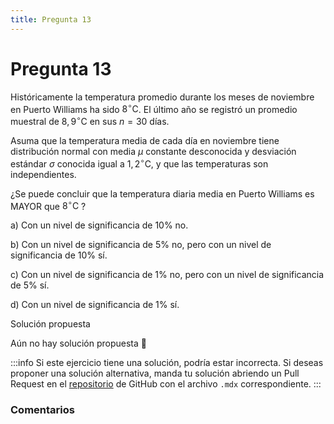 ```yaml
---
title: Pregunta 13
---
```



# Pregunta 13

Históricamente la temperatura promedio durante los meses de noviembre en Puerto Williams ha sido $8^{\circ} \mathrm{C}$. El último año se registró un promedio muestral de $8,9^{\circ} \mathrm{C}$ en sus $n=30$ días.

Asuma que la temperatura media de cada día en noviembre tiene distribución normal con media $\mu$ constante desconocida y desviación estándar $\sigma$ conocida igual a $1,2^{\circ} \mathrm{C}$, y que las temperaturas son independientes.

¿Se puede concluir que la temperatura diaria media en Puerto Williams es MAYOR que $8^{\circ} \mathrm{C}$ ?

a) Con un nivel de significancia de $10 \%$ no.

b) Con un nivel de significancia de $5 \%$ no, pero con un nivel de significancia de $10 \%$ sí.

c) Con un nivel de significancia de $1 \%$ no, pero con un nivel de significancia de $5 \%$ sí.

d) Con un nivel de significancia de $1 \%$ sí.


<MDXDetails>
<summary>Solución propuesta</summary>

Aún no hay solución propuesta 🥲

:::info 
Si este ejercicio tiene una solución, podría estar incorrecta. Si deseas proponer una solución alternativa, manda tu solución abriendo
un Pull Request en el [repositorio](https://github.com/crow-rojas/apuntes-fundamentals/pulls) de GitHub con el archivo
`.mdx` correspondiente. 
:::

</MDXDetails>

### Comentarios

<Disqus
  url="https://crow-rojas.github.io/apuntes-fundamentals/docs/mathematics/probability-and-statistics/exercises/2024-2/p13"
  identifier="docs/mathematics/probability-and-statistics/exercises/2024-2/p13"
  title="2024-2 Probabilidades y Estadística - Pregunta 13"
/>
